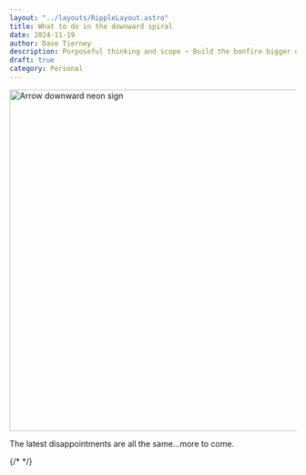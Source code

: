 ```yaml
---
layout: "../layouts/RippleLayout.astro"
title: What to do in the downward spiral
date: 2024-11-19
author: Dave Tierney
description: Purposeful thinking and scope ~ Build the bonfire bigger or let it burn out
draft: true
category: Personal
---
```



<Image
  src={downward}
  alt="Arrow downward neon sign"
  height="600"
  width="1200"
/>

The latest disappointments are all the same...more to come.

{/* <a href="" target="_blank" rel="noopener" className="whitespace-nowrap underline decoration-neon transition hover:text-neon"></a> */}
